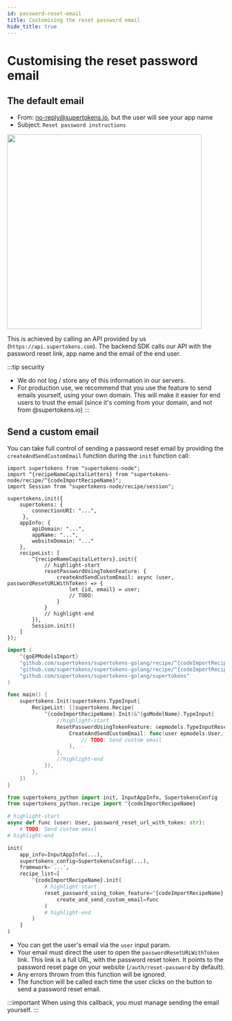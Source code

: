 ```yaml
---
id: password-reset-email
title: Customising the reset password email
hide_title: true
---
```


<!-- COPY DOCS -->
<!-- ./thirdpartyemailpassword/common-customizations/reset-password/password-reset-email.mdx -->


# Customising the reset password email

## The default email
- From: no-reply@supertokens.io, but the user will see your app name
- Subject: `Reset password instructions`

<img width="450px" src="/img/emailpassword/pass-reset-email.png" />

This is achieved by calling an API provided by us (`https://api.supertokens.com`). The backend SDK calls our API with the password reset link, app name and the email of the end user. 

:::tip security
- We do not log / store any of this information in our servers.
- For production use, we recommend that you use the feature to send emails yourself, using your own domain. This will make it easier for end users to trust the email (since it's coming from your domain, and not from @supertokens.io)
:::


## Send a custom email

You can take full control of sending a password reset email by providing the `createAndSendCustomEmail` function during the `init` function call:

<BackendSDKTabs>
<TabItem value="nodejs">

```tsx
import supertokens from "supertokens-node";
import ^{recipeNameCapitalLetters} from "supertokens-node/recipe/^{codeImportRecipeName}";
import Session from "supertokens-node/recipe/session";

supertokens.init({
    supertokens: { 
        connectionURI: "...",
     },
    appInfo: {
        apiDomain: "...",
        appName: "...",
        websiteDomain: "..."
    },
    recipeList: [
        ^{recipeNameCapitalLetters}.init({
            // highlight-start
            resetPasswordUsingTokenFeature: {
                createAndSendCustomEmail: async (user, passwordResetURLWithToken) => {
                    let {id, email} = user;
                    // TODO:
                }
            }
            // highlight-end
        }),
        Session.init()
    ]
});
```
</TabItem>
<TabItem value="go">

```go
import (
	^{goEPModelsImport}
	"github.com/supertokens/supertokens-golang/recipe/^{codeImportRecipeName}"
	"github.com/supertokens/supertokens-golang/recipe/^{codeImportRecipeName}/^{goModelName}"
	"github.com/supertokens/supertokens-golang/supertokens"
)

func main() {
	supertokens.Init(supertokens.TypeInput{
		RecipeList: []supertokens.Recipe{
			^{codeImportRecipeName}.Init(&^{goModelName}.TypeInput{
                //highlight-start
				ResetPasswordUsingTokenFeature: &epmodels.TypeInputResetPasswordUsingTokenFeature{
					CreateAndSendCustomEmail: func(user epmodels.User, passwordResetURLWithToken string, userContext supertokens.UserContext) {
						// TODO: Send custom email
					},
				},
                //highlight-end
			}),
		},
	})
}
```
</TabItem>
<TabItem value="python">

```python
from supertokens_python import init, InputAppInfo, SupertokensConfig
from supertokens_python.recipe import ^{codeImportRecipeName}

# highlight-start
async def func (user: User, password_reset_url_with_token: str):
    # TODO: Send custom email
# highlight-end

init(
    app_info=InputAppInfo(...),
    supertokens_config=SupertokensConfig(...),
    framework='...',
    recipe_list=[
        ^{codeImportRecipeName}.init(
            # highlight-start
            reset_password_using_token_feature=^{codeImportRecipeName}.InputResetPasswordUsingTokenFeature(
                create_and_send_custom_email=func
            )
            # highlight-end
        )
    ]
)
```

</TabItem>
</BackendSDKTabs>


- You can get the user's email via the `user` input param.
- Your email must direct the user to open the `passwordResetURLWithToken` link. This link is a full URL, with the password reset token. It points to the password reset page on your website (`/auth/reset-password` by default).
- Any errors thrown from this function will be ignored.
- The function will be called each time the user clicks on the button to send a password reset email.

:::important
When using this callback, you must manage sending the email yourself.
:::
